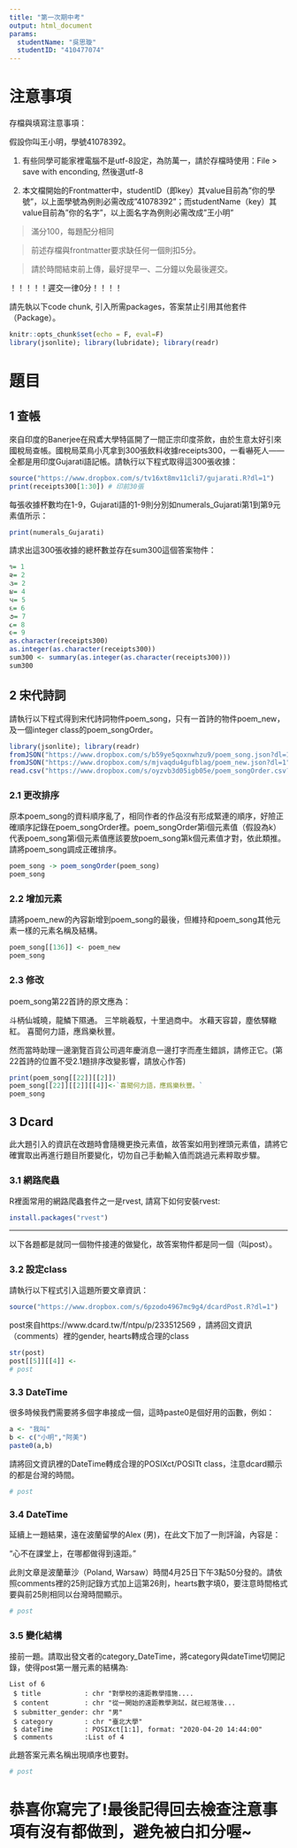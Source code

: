 ```yaml
---
title: "第一次期中考"
output: html_document
params:
  studentName: "吳思璇"
  studentID: "410477074"
---
```


# 注意事項

存檔與填寫注意事項：

假設你叫王小明，學號41078392。

  1. 有些同學可能家裡電腦不是utf-8設定，為防萬一，請於存檔時使用：File > save with enconding, 然後選utf-8

  2. 本文檔開始的Frontmatter中，studentID（即key）其value目前為"你的學號"，以上面學號為例則必需改成"41078392"；而studentName（key）其value目前為"你的名字"，以上面名字為例則必需改成"王小明"
  
> 滿分100，每題配分相同

> 前述存檔與frontmatter要求缺任何一個則扣5分。

> 請於時間結束前上傳，最好提早一、二分鐘以免最後遲交。

！！！！！遲交一律0分！！！！

請先執以下code chunk, 引入所需packages，答案禁止引用其他套件（Package）。
```r
knitr::opts_chunk$set(echo = F, eval=F)
library(jsonlite); library(lubridate); library(readr)
```

# 題目


## 1 查帳
來自印度的Banerjee在飛鳶大學特區開了一間正宗印度茶飲，由於生意太好引來國稅局查帳。國稅局菜鳥小芃拿到300張飲料收據receipts300，一看嚇死人——全都是用印度Gujarati語記帳。請執行以下程式取得這300張收據：

```r
source("https://www.dropbox.com/s/tv16xt8mv11cli7/gujarati.R?dl=1")
print(receipts300[1:30]) # 印前30張
```
每張收據杯數均在1-9，Gujarati語的1-9則分別如numerals_Gujarati第1到第9元素值所示：
```r
print(numerals_Gujarati)
```
請求出這300張收據的總杯數並存在sum300這個答案物件：
```r
૧= 1
૨= 2
૩= 2
૪= 4
૫= 5
૬= 6
૭= 7
૮= 8
૯= 9
as.character(receipts300)
as.integer(as.character(receipts300))
sum300 <- summary(as.integer(as.character(receipts300)))
sum300
```

## 2 宋代詩詞
請執行以下程式得到宋代詩詞物件poem_song，只有一首詩的物件poem_new，及一個integer class的poem_songOrder。
```r
library(jsonlite); library(readr)
fromJSON("https://www.dropbox.com/s/b59ye5qoxnwhzu9/poem_song.json?dl=1", simplifyDataFrame = F) -> poem_song
fromJSON("https://www.dropbox.com/s/mjvaqdu4gufblag/poem_new.json?dl=1", simplifyDataFrame = F) -> poem_new
read.csv("https://www.dropbox.com/s/oyzvb3d05igb05e/poem_songOrder.csv?dl=1")$x -> poem_songOrder
```


### 2.1 更改排序
原本poem_song的資料順序亂了，相同作者的作品沒有形成緊連的順序，好險正確順序記錄在poem_songOrder裡。poem_songOrder第i個元素值（假設為k）代表poem_song第i個元素值應該要放poem_song第k個元素值才對，依此類推。請將poem_song調成正確排序。

```r
poem_song -> poem_songOrder(poem_song)
poem_song
```

### 2.2 增加元素
請將poem_new的內容新增到poem_song的最後，但維持和poem_song其他元素一樣的元素名稱及結構。
```r

poem_song[[136]] <- poem_new
poem_song
```


### 2.3 修改
poem_song第22首詩的原文應為：

斗柄仙城曉，龍鱗下隰通。 三竿眺羲馭，十里過商中。 水藉天容碧，塵依驛轍紅。 喜聞何力語，應爲樂秋豐。

然而當時助理一邊瀏覽百貨公司週年慶消息一邊打字而產生錯誤，請修正它。(第22首詩的位置不受2.1題排序改變影響，請放心作答)
```r
print(poem_song[[22]][[2]])
poem_song[[22]][[2]][[4]]<-`喜聞何力語，應爲樂秋豐。`
poem_song
```
## 3 Dcard

此大題引入的資訊在改題時會隨機更換元素值，故答案如用到裡頭元素值，請將它確實取出再進行題目所要變化，切勿自己手動輸入值而跳過元素粹取步驟。

### 3.1 網路爬蟲
R裡面常用的網路爬蟲套件之一是rvest, 請寫下如何安裝rvest:
```r
install.packages("rvest")
```

***
以下各題都是就同一個物件接連的做變化，故答案物件都是同一個（叫post）。

### 3.2 設定class
請執行以下程式引入這題所要文章資訊：
```r
source("https://www.dropbox.com/s/6pzodo4967mc9g4/dcardPost.R?dl=1")
```
post來自https://www.dcard.tw/f/ntpu/p/233512569 ，請將回文資訊（comments）裡的gender, hearts轉成合理的class
```r
str(post)
post[[5]][[4]] <-
# post
```

### 3.3 DateTime
很多時候我們需要將多個字串接成一個，這時paste0是個好用的函數，例如：
```r
a <- "我叫"
b <- c("小明","阿美")
paste0(a,b)
```
請將回文資訊裡的DateTime轉成合理的POSIXct/POSITt class，注意dcard顯示的都是台灣的時間。
```r
# post
```

### 3.4 DateTime
延續上一題結果，遠在波蘭留學的Alex (男)，在此文下加了一則評論，內容是：

"心不在課堂上，在哪都做得到遠距。"

此則文章是波蘭華沙（Poland, Warsaw）時間4月25日下午3點50分發的。請依照comments裡的25則記錄方式加上這第26則，hearts數字填0，要注意時間格式要與前25則相同以台灣時間顯示。
```r
# post
```


### 3.5 變化結構
接前一題。請取出發文者的category_DateTime，將category與dateTime切開記錄，使得post第一層元素的結構為: 
```
List of 6
 $ title           : chr "對學校的遠距教學措施....  
 $ content         : chr "從一開始的遠距教學測試，就已經落後...   
 $ submitter_gender: chr "男"
 $ category        : chr "臺北大學"
 $ dateTime        : POSIXct[1:1], format: "2020-04-20 14:44:00"
 $ comments        :List of 4
````
此題答案元素名稱出現順序也要對。

```r
# post
```


# 恭喜你寫完了!最後記得回去檢查注意事項有沒有都做到，避免被白扣分喔~
